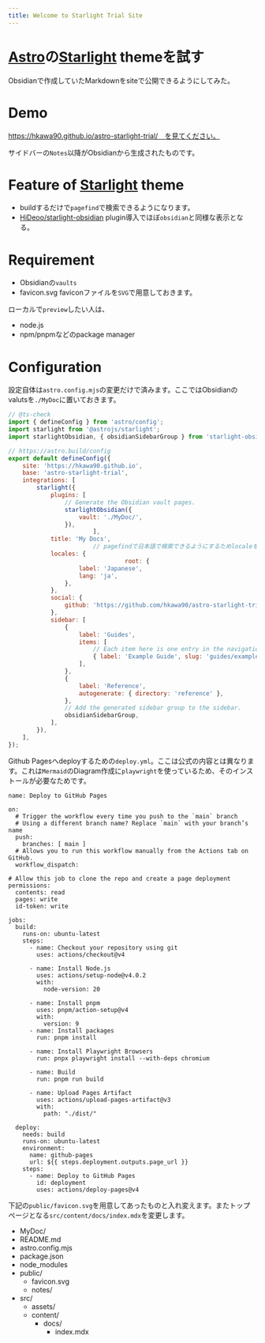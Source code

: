 ```yaml
---
title: Welcome to Starlight Trial Site
---
```


# [Astro](https://astro.build/)の[Starlight](https://starlight.astro.build/) themeを試す

Obsidianで作成していたMarkdownをsiteで公開できるようにしてみた。

# Demo

https://hkawa90.github.io/astro-starlight-trial/　を見てください。

サイドバーの`Notes`以降がObsidianから生成されたものです。

# Feature of [Starlight](https://starlight.astro.build/) theme

- buildするだけで`pagefind`で検索できるようになります。
- [HiDeoo/starlight-obsidian](https://github.com/HiDeoo/starlight-obsidian) plugin導入でほぼ`obsidian`と同様な表示となる。

# Requirement

- Obsidianの`vaults`
- favicon.svg
  faviconファイルを`SVG`で用意しておきます。

ローカルで`preview`したい人は、

- node.js
- npm/pnpmなどのpackage manager

# Configuration

設定自体は`astro.config.mjs`の変更だけで済みます。ここではObsidianのvalutsを`./MyDoc`に置いておきます。

```js
// @ts-check
import { defineConfig } from 'astro/config';
import starlight from '@astrojs/starlight';
import starlightObsidian, { obsidianSidebarGroup } from 'starlight-obsidian';

// https://astro.build/config
export default defineConfig({
	site: 'https://hkawa90.github.io',
	base: 'astro-starlight-trial',
	integrations: [
		starlight({
			plugins: [
				// Generate the Obsidian vault pages.
				starlightObsidian({
					vault: './MyDoc/',
				}),
                        ],
			title: 'My Docs',
                        // pagefindで日本語で検索できるようにするためlocaleを設定する
			locales: {
                                 root: {
					label: 'Japanese',
					lang: 'ja',
				},
			},
			social: {
				github: 'https://github.com/hkawa90/astro-starlight-trial',
			},
			sidebar: [
				{
					label: 'Guides',
					items: [
						// Each item here is one entry in the navigation menu.
						{ label: 'Example Guide', slug: 'guides/example' },
					],
				},
				{
					label: 'Reference',
					autogenerate: { directory: 'reference' },
				},
				// Add the generated sidebar group to the sidebar.
				obsidianSidebarGroup,
			],
		}),
	],
});

```

Github Pagesへdeployするための`deploy.yml`。ここは公式の内容とは異なります。これは`Mermaid`のDiagram作成に`playwright`を使っているため、そのインストールが必要なためです。

```
name: Deploy to GitHub Pages

on:
  # Trigger the workflow every time you push to the `main` branch
  # Using a different branch name? Replace `main` with your branch’s name
  push:
    branches: [ main ]
  # Allows you to run this workflow manually from the Actions tab on GitHub.
  workflow_dispatch:

# Allow this job to clone the repo and create a page deployment
permissions:
  contents: read
  pages: write
  id-token: write

jobs:
  build:
    runs-on: ubuntu-latest
    steps:
      - name: Checkout your repository using git
        uses: actions/checkout@v4

      - name: Install Node.js
        uses: actions/setup-node@v4.0.2
        with:
          node-version: 20

      - name: Install pnpm
        uses: pnpm/action-setup@v4
        with:
          version: 9
      - name: Install packages
        run: pnpm install

      - name: Install Playwright Browsers
        run: pnpx playwright install --with-deps chromium

      - name: Build
        run: pnpm run build

      - name: Upload Pages Artifact
        uses: actions/upload-pages-artifact@v3
        with:
          path: "./dist/"

  deploy:
    needs: build
    runs-on: ubuntu-latest
    environment:
      name: github-pages
      url: ${{ steps.deployment.outputs.page_url }}
    steps:
      - name: Deploy to GitHub Pages
        id: deployment
        uses: actions/deploy-pages@v4

```


下記の`public/favicon.svg`を用意してあったものと入れ変えます。またトップページとなる`src/content/docs/index.mdx`を変更します。

<FileTree>

- MyDoc/
- README.md
- astro.config.mjs
- package.json
- node_modules
- public/
  - favicon.svg
  - notes/
- src/
  - assets/
  - content/
    - docs/
      - index.mdx

</FileTree>